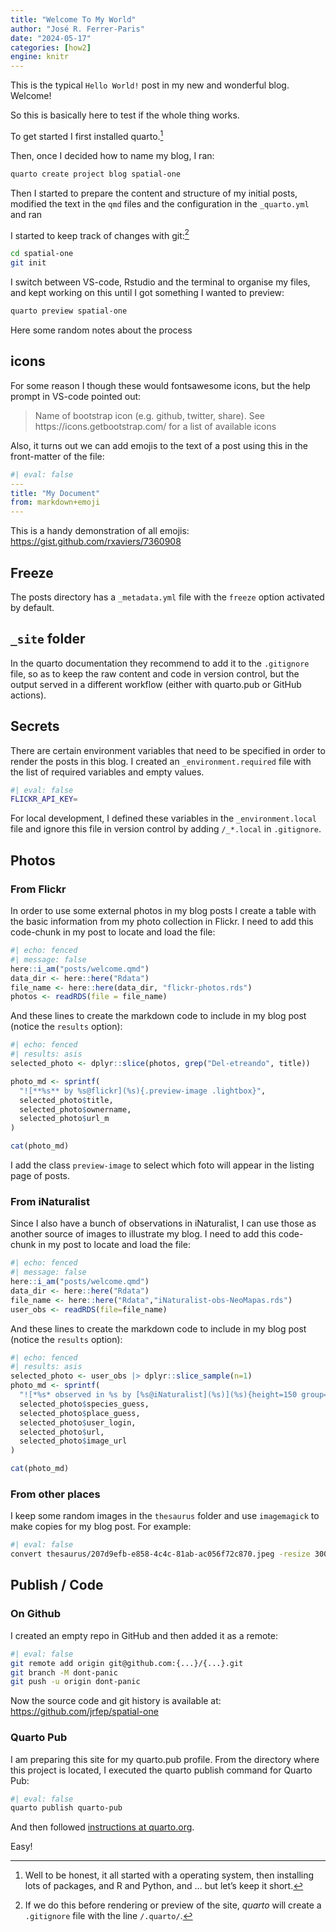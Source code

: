 ```yaml
---
title: "Welcome To My World"
author: "José R. Ferrer-Paris"
date: "2024-05-17"
categories: [how2]
engine: knitr
---
```


This is the typical `Hello World!` post in my new and wonderful blog. Welcome!

So this is basically here to test if the whole thing works.

To get started I first installed quarto.^[Well to be honest, it all started with a operating system, then installing lots of packages, and R and Python, and ... but let's keep it short.]

Then, once I decided how to name my blog, I ran:

```sh
quarto create project blog spatial-one
```

Then I started to prepare the content and structure of my initial posts, modified the text in the `qmd` files and the configuration in the `_quarto.yml` and ran 

I started to keep track of changes with git:^[If we do this before rendering or preview of the site, *quarto* will create a `.gitignore` file with the line `/.quarto/`.]

```sh
cd spatial-one
git init
```

I switch between VS-code, Rstudio and the terminal to organise my files, and kept working on this until I got something I wanted to preview:

```sh
quarto preview spatial-one
```

Here some random notes about the process

## icons

For some reason I though these would fontsawesome icons, but the help prompt in VS-code pointed out:

> Name of bootstrap icon (e.g. github, twitter, share). See https://icons.getbootstrap.com/ for a list of available icons

Also, it turns out we can add emojis to the text of a post using this in the front-matter of the file:

```yaml
#| eval: false
---
title: "My Document"
from: markdown+emoji
---
```

This is a handy demonstration of all emojis: <https://gist.github.com/rxaviers/7360908>

## Freeze

The posts directory has a `_metadata.yml` file with the `freeze` option activated by default.

## `_site` folder

In the quarto documentation they recommend to add it to the `.gitignore` file, so as to keep the raw content and code in version control, but the output served in a different workflow (either with quarto.pub or GitHub actions).

## Secrets

There are certain environment variables that need to be specified in order to render the posts in this blog. I created an `_environment.required` file with the list of required variables and empty values.

```bash
#| eval: false
FLICKR_API_KEY=
```

For local development, I defined these variables in the `_environment.local` file and ignore this file in version control by adding `/_*.local` in `.gitignore`. 

## Photos

### From Flickr

In order to use some external photos in my blog posts I create a table with the basic information from my photo collection in Flickr. I need to add this code-chunk in my post to locate and load the file:

```r
#| echo: fenced
#| message: false
here::i_am("posts/welcome.qmd")
data_dir <- here::here("Rdata")
file_name <- here::here(data_dir, "flickr-photos.rds")
photos <- readRDS(file = file_name)
```

And these lines to create the markdown code to include in my blog post (notice the `results` option):

```r
#| echo: fenced
#| results: asis
selected_photo <- dplyr::slice(photos, grep("Del-etreando", title))

photo_md <- sprintf(
  "![**%s** by %s@flickr](%s){.preview-image .lightbox}",
  selected_photo$title,
  selected_photo$ownername,
  selected_photo$url_m
)

cat(photo_md)
```

I add the class `preview-image` to select which foto will appear in the listing page of posts.


### From iNaturalist

Since I also have a bunch of observations in iNaturalist, I can use those as another source of images to illustrate my blog. I need to add this code-chunk in my post to locate and load the file:

```r
#| echo: fenced
#| message: false
here::i_am("posts/welcome.qmd")
data_dir <- here::here("Rdata")
file_name <- here::here("Rdata","iNaturalist-obs-NeoMapas.rds")
user_obs <- readRDS(file=file_name)
```

And these lines to create the markdown code to include in my blog post (notice the `results` option):

```r
#| echo: fenced
#| results: asis
selected_photo <- user_obs |> dplyr::slice_sample(n=1)
photo_md <- sprintf(
  "![*%s* observed in %s by [%s@iNaturalist](%s)](%s){height=150 group=\"my-gallery\"}",
  selected_photo$species_guess,
  selected_photo$place_guess,
  selected_photo$user_login,
  selected_photo$url,
  selected_photo$image_url
)

cat(photo_md)
```


### From other places

I keep some random images in the `thesaurus` folder and use `imagemagick` to make copies for my blog post. For example:


```bash
#| eval: false
convert thesaurus/207d9efb-e858-4c4c-81ab-ac056f72c870.jpeg -resize 300x300 posts/wms-in-R/image.jpg 
```

## Publish / Code

### On Github

I created an empty repo in GitHub and then added it as a remote:

```bash
#| eval: false
git remote add origin git@github.com:{...}/{...}.git
git branch -M dont-panic
git push -u origin dont-panic
```

Now the source code and git history is available at: <https://github.com/jrfep/spatial-one>

### Quarto Pub

I am preparing this site for my quarto.pub profile. From the directory where this project is located, I executed the quarto publish command for Quarto Pub:

```bash
#| eval: false
quarto publish quarto-pub
```

And then followed [instructions at quarto.org](https://quarto.org/docs/publishing/quarto-pub.html).

Easy!



